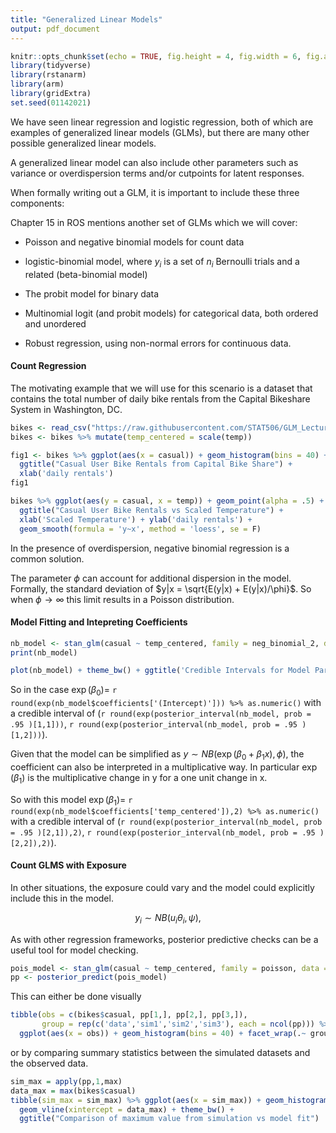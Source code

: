 ```yaml
---
title: "Generalized Linear Models"
output: pdf_document
---
```


\renewcommand{\vec}[1]{\mathbf{#1}}

```r
knitr::opts_chunk$set(echo = TRUE, fig.height = 4, fig.width = 6, fig.align = 'center')
library(tidyverse) 
library(rstanarm)
library(arm)
library(gridExtra)
set.seed(01142021)
```

We have seen linear regression and logistic regression, both of which are examples of generalized linear models (GLMs), but there are many other possible generalized linear models.

\vfill


\vfill

\vfill


\vfill


\vfill

A generalized linear model can also include other parameters such as variance or overdispersion terms and/or cutpoints for latent responses.

\vfill

When formally writing out a GLM, it is important to include these three components:


\vfill
\newpage

Chapter 15 in ROS mentions another set of GLMs which we will cover:
\vfill

- Poisson and negative binomial models for count data

\vfill

- logistic-binomial model, where $y_i$ is a set of $n_i$ Bernoulli trials and a related (beta-binomial model)

\vfill

- The probit model for binary data

\vfill

- Multinomial logit (and probit models) for categorical data, both ordered and unordered

\vfill

- Robust regression, using non-normal errors for continuous data.

\vfill

#### Count Regression


\vfill

The motivating example that we will use for this scenario is a dataset that contains the total number of daily bike rentals from the Capital Bikeshare System in Washington, DC.
\vfill


```r
bikes <- read_csv("https://raw.githubusercontent.com/STAT506/GLM_Lectures/main/daily_bike.csv")
bikes <- bikes %>% mutate(temp_centered = scale(temp))
```

\newpage

```r
fig1 <- bikes %>% ggplot(aes(x = casual)) + geom_histogram(bins = 40) + theme_bw() +
  ggtitle("Casual User Bike Rentals from Capital Bike Share") +
  xlab('daily rentals')
fig1
```
\vfill
```r
bikes %>% ggplot(aes(y = casual, x = temp)) + geom_point(alpha = .5) + theme_bw() +
  ggtitle("Casual User Bike Rentals vs Scaled Temperature") +
  xlab('Scaled Temperature') + ylab('daily rentals') +
  geom_smooth(formula = 'y~x', method = 'loess', se = F)
```

\newpage

\vfill


\vfill


\vfill


\vfill



\vfill

In the presence of overdispersion, negative binomial regression is a common solution. 
\vfill



\vfill

The parameter $\phi$ can account for additional dispersion in the model. Formally, the standard deviation of $y|x = \sqrt{E(y|x) + E(y|x)/\phi}$. So when $\phi \rightarrow \infty$ this limit results in a Poisson distribution.

\newpage
#### Model Fitting and Intepreting Coefficients

```r
nb_model <- stan_glm(casual ~ temp_centered, family = neg_binomial_2, data = bikes, refresh = 0)
print(nb_model)
```
\vfill

```r
plot(nb_model) + theme_bw() + ggtitle('Credible Intervals for Model Parameters')
```

\newpage


\vfill

So in the case $\exp(\beta_0) =$ `r round(exp(nb_model$coefficients['(Intercept)'])) %>% as.numeric()` with a credible interval of (`r round(exp(posterior_interval(nb_model, prob = .95 )[1,1]))`, `r round(exp(posterior_interval(nb_model, prob = .95 )[1,2]))`).

\vfill


\vfill

Given that the model can be simplified as $y \sim NB(\exp(\beta_0 + \beta_1 x), \phi)$, the coefficient can also be interpreted in a multiplicative way. In particular $\exp(\beta_1)$ is the multiplicative change in y for a one unit change in x. 

\vfill

So with this model $\exp(\beta_1)=$ `r round(exp(nb_model$coefficients['temp_centered']),2) %>% as.numeric()` with a credible interval of (`r round(exp(posterior_interval(nb_model, prob = .95 )[2,1]),2)`, `r round(exp(posterior_interval(nb_model, prob = .95 )[2,2]),2)`).

\vfill

#### Count GLMS with Exposure

\vfill

In other situations, the exposure could vary and the model could explicitly include this in the model.

$$y_i \sim NB(u_i \theta_i, \psi),$$


\newpage

As with other regression frameworks, posterior predictive checks can be a useful tool for model checking.

```r
pois_model <- stan_glm(casual ~ temp_centered, family = poisson, data = bikes, refresh = 0)
pp <- posterior_predict(pois_model)
```

\vfill
This can either be done visually

```r
tibble(obs = c(bikes$casual, pp[1,], pp[2,], pp[3,]), 
       group = rep(c('data','sim1','sim2','sim3'), each = ncol(pp))) %>% 
  ggplot(aes(x = obs)) + geom_histogram(bins = 40) + facet_wrap(.~ group) + theme_bw()
```

\vfill

or by comparing summary statistics between the simulated datasets and the observed data.

```r
sim_max = apply(pp,1,max)
data_max = max(bikes$casual)
tibble(sim_max = sim_max) %>% ggplot(aes(x = sim_max)) + geom_histogram(bins = 50 ) +
  geom_vline(xintercept = data_max) + theme_bw() + 
  ggtitle("Comparison of maximum value from simulation vs model fit")
```


